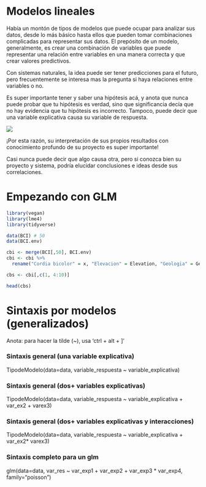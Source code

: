 # Modelos lineales

Había un montón de tipos de modelos que puede ocupar para analizar sus datos, desde lo más básico hasta ellos que pueden tomar combinaciones complicadas para representar sus datos. El prepósito de un modelo, generalmente, es crear una combinación de variables que puede representar una relación entre variables en una manera correcta y que crear valores predictivos.

Con sistemas naturales, la idea puede ser tener predicciones para el futuro, pero frecuentemente se interesa mas la pregunta si haya relaciones entre variables o no.

Es super importante tener y saber una hipótesis acá, y anota que nunca puede probar que tu hipótesis es verdad, sino que significancia decía que no hay evidencia que tu hipótesis es incorrecto. Tampoco, puede decir que una variable explicativa causa su variable de respuesta.

![](images/Correlation_Vs_Causation_-_2019-es.png)

¡Por esta razón, su interpretación de sus propios resultados con conocimiento profundo de su proyecto es super importante!

Casi nunca puede decir que algo causa otra, pero si conozca bien su proyecto y sistema, podría elucidar conclusiones e ideas desde sus correlaciones.

# Empezando con GLM

```r
library(vegan)
library(lme4)
library(tidyverse)

data(BCI) # 50
data(BCI.env)

cbi <- merge(BCI[,50], BCI.env)
cbi <- cbi %>%
  rename("Cordia bicolor" = x, "Elevacion" = Elevation, "Geologia" = Geology, "Rio Presente" = Stream, "Edad del Bosque" = Age.cat, "HetMA"= EnvHet)

cbs <- cbi[,c(1, 4:10)]


```

```r
head(cbs)
```

# Sintaxis por modelos (generalizados)

Anota: para hacer la tilde (\~), usa 'ctrl + alt + \]'

### Sintaxis general (una variable explicativa)

TipodeModelo(data=data, variable_respuesta \~ variable_explicativa)

### Sintaxis general (dos+ variables explicativas)

TipodeModelo(data=data, variable_respuesta \~ variable_explicativa + var_ex2 + varex3)

### Sintaxis general (dos+ variables explicativas y interacciones)

TipodeModelo(data=data, variable_respuesta \~ variable_explicativa + var_ex2\* varex3)

### Sintaxis completo para un glm

glm(data=data, var_res \~ var_exp1 + var_exp2 + var_exp3 \* var_exp4, family="poisson")
